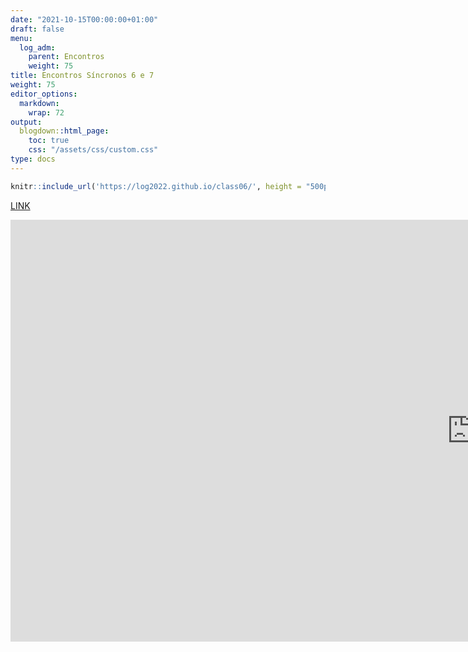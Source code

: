 ```yaml
---
date: "2021-10-15T00:00:00+01:00"
draft: false
menu:
  log_adm:
    parent: Encontros
    weight: 75
title: Encontros Síncronos 6 e 7
weight: 75
editor_options: 
  markdown: 
    wrap: 72
output: 
  blogdown::html_page:
    toc: true
    css: "/assets/css/custom.css"
type: docs
---
```


```r
knitr::include_url('https://log2022.github.io/class06/', height = "500px")
```

[LINK](https://log2022.github.io/class06/)


<iframe width="1475" height="675" src="https://www.youtube.com/embed/vm-0lCvQgrM" title="YouTube video player" frameborder="0" allow="accelerometer; autoplay; clipboard-write; encrypted-media; gyroscope; picture-in-picture" allowfullscreen></iframe>

